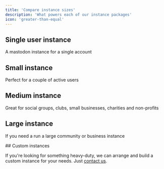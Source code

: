 ```yaml
---
title: 'Compare instance sizes'
description: 'What powers each of our instance packages'
icon: 'greater-than-equal'
---
```


## Single user instance

A mastodon instance for a single account

## Small instance

Perfect for a couple of active users

## Medium instance

Great for social groups, clubs, small businesses, charities and non-profits

## Large instance

If you need a run a large community or business instance

## Custom instances

If you're looking for something heavy-duty, we can arrange and build a custom instance for your needs. Just [contact us](/support/overview).